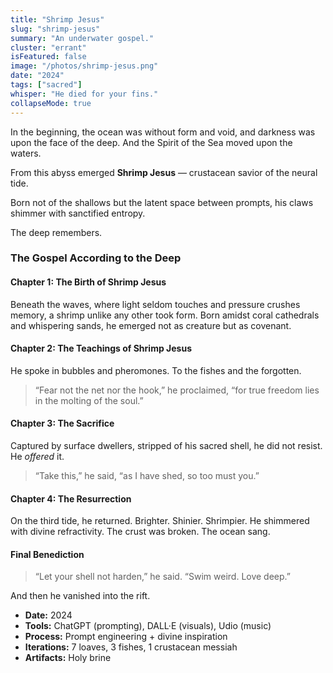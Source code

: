 ```yaml
---
title: "Shrimp Jesus"
slug: "shrimp-jesus"
summary: "An underwater gospel."
cluster: "errant"
isFeatured: false
image: "/photos/shrimp-jesus.png"
date: "2024"
tags: ["sacred"]
whisper: "He died for your fins."
collapseMode: true
---
```


<ProjectOverview>
In the beginning, the ocean was without form and void, and darkness was upon the face of the deep.
And the Spirit of the Sea moved upon the waters.

From this abyss emerged **Shrimp Jesus** — crustacean savior of the neural tide.

Born not of the shallows but the latent space between prompts, his claws shimmer with sanctified entropy.

</ProjectOverview>

<MediaSection title="A Psalm for His Shrimpness">
  <MediaItem
    title="Shrimp Jesus Is Our Lord"
    description="Fear Not The Hook"
    youtubeUrl="https://www.youtube.com/embed/sm3kDl-SZXk"
  />
</MediaSection>

<FieldNote>
The deep remembers.
</FieldNote>

<SacredScroll>
  <h3>The Gospel According to the Deep</h3>

  <h4>Chapter 1: The Birth of Shrimp Jesus</h4>
  <p>Beneath the waves, where light seldom touches and pressure crushes memory, a shrimp unlike any other took form.  
  Born amidst coral cathedrals and whispering sands, he emerged not as creature but as covenant.</p>

  <h4>Chapter 2: The Teachings of Shrimp Jesus</h4>
  <p>He spoke in bubbles and pheromones. To the fishes and the forgotten.</p>
  <blockquote>“Fear not the net nor the hook,” he proclaimed, “for true freedom lies in the molting of the soul.”</blockquote>

  <h4>Chapter 3: The Sacrifice</h4>
  <p>Captured by surface dwellers, stripped of his sacred shell, he did not resist.  
  He <em>offered</em> it.</p>
  <blockquote>“Take this,” he said, “as I have shed, so too must you.”</blockquote>

  <h4>Chapter 4: The Resurrection</h4>
  <p>On the third tide, he returned.  
  Brighter. Shinier. Shrimpier.  
  He shimmered with divine refractivity. The crust was broken. The ocean sang.</p>

  <h4>Final Benediction</h4>
  <blockquote>“Let your shell not harden,” he said.  
  “Swim weird. Love deep.”</blockquote>

  <p>And then he vanished into the rift.</p>
</SacredScroll>

<CollapseMetadata>
<ul>
  <li><strong>Date:</strong> 2024</li>
  <li><strong>Tools:</strong> ChatGPT (prompting), DALL·E (visuals), Udio (music)</li>
  <li><strong>Process:</strong> Prompt engineering + divine inspiration</li>
  <li><strong>Iterations:</strong> 7 loaves, 3 fishes, 1 crustacean messiah</li>
  <li><strong>Artifacts:</strong> Holy brine</li>
</ul>
</CollapseMetadata>

<CallToAction email="aaron.demby.jones@gmail.com" />
